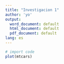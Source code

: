 ```yaml
---
title: "Investigacion 1"
author: 'yo'
output:
  word_document: default
  html_document: default
  pdf_document: default
lang: es
---
```


```r
# import code  
plot(mtcars)
```

